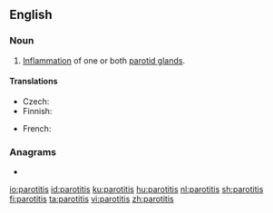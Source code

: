 ==English==

===Noun===
{{en-noun|parotitides}}
{{wikipedia}}

# {{label|en|pathology}} [[inflammation|Inflammation]] of one or both [[parotid gland]]s.

====Translations====
{{trans-top|inflammation of parotid gland}}
* Czech: {{t|cs|parotitida|f}}
* Finnish: {{t|fi|parotiitti}}
{{trans-mid}}
* French: {{t+|fr|parotidite|f}}
{{trans-bottom}}

===Anagrams===
* {{l|en|topiarist}}

[[io:parotitis]]
[[id:parotitis]]
[[ku:parotitis]]
[[hu:parotitis]]
[[nl:parotitis]]
[[sh:parotitis]]
[[fi:parotitis]]
[[ta:parotitis]]
[[vi:parotitis]]
[[zh:parotitis]]